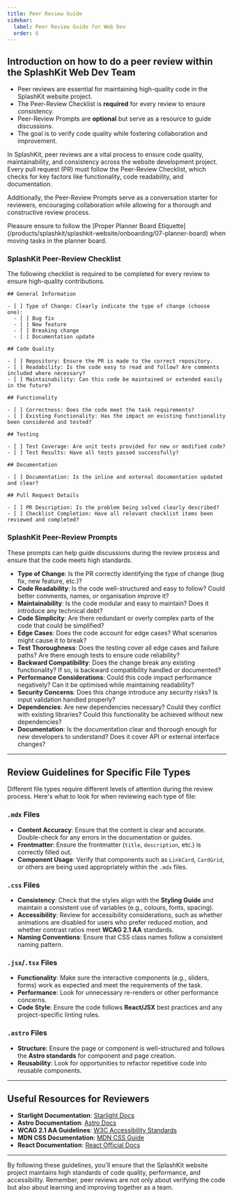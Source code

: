 ```yaml
---
title: Peer Review Guide
sidebar:
  label: Peer Review Guide for Web Dev
  order: 6
---
```



## Introduction on how to do a peer review within the SplashKit Web Dev Team

<Aside type="tip" title="TL;DR">

- Peer reviews are essential for maintaining high-quality code in the SplashKit website project.
- The Peer-Review Checklist is **required** for every review to ensure consistency.
- Peer-Review Prompts are **optional** but serve as a resource to guide discussions.
- The goal is to verify code quality while fostering collaboration and improvement.

</Aside>

In SplashKit, peer reviews are a vital process to ensure code quality, maintainability, and
consistency across the website development project. Every pull request (PR) must follow the
Peer-Review Checklist, which checks for key factors like functionality, code readability, and
documentation.

Additionally, the Peer-Review Prompts serve as a conversation starter for reviewers, encouraging
collaboration while allowing for a thorough and constructive review process.

<Aside type="caution" title="Card Movement in Planner">
  Pleasure ensure to follow the [Proper Planner Board Etiquette](/products/splashkit/splashkit-website/onboarding/07-planner-board)
  when moving tasks in the planner board.
</Aside>

### SplashKit Peer-Review Checklist

The following checklist is required to be completed for every review to ensure high-quality
contributions.

```plaintext
## General Information

- [ ] Type of Change: Clearly indicate the type of change (choose one):
  - [ ] Bug fix
  - [ ] New feature
  - [ ] Breaking change
  - [ ] Documentation update

## Code Quality

- [ ] Repository: Ensure the PR is made to the correct repository.
- [ ] Readability: Is the code easy to read and follow? Are comments included where necessary?
- [ ] Maintainability: Can this code be maintained or extended easily in the future?

## Functionality

- [ ] Correctness: Does the code meet the task requirements?
- [ ] Existing Functionality: Has the impact on existing functionality been considered and tested?

## Testing

- [ ] Test Coverage: Are unit tests provided for new or modified code?
- [ ] Test Results: Have all tests passed successfully?

## Documentation

- [ ] Documentation: Is the inline and external documentation updated and clear?

## Pull Request Details

- [ ] PR Description: Is the problem being solved clearly described?
- [ ] Checklist Completion: Have all relevant checklist items been reviewed and completed?
```

### SplashKit Peer-Review Prompts

These prompts can help guide discussions during the review process and ensure that the code meets
high standards.

- **Type of Change**: Is the PR correctly identifying the type of change (bug fix, new feature,
  etc.)?
- **Code Readability**: Is the code well-structured and easy to follow? Could better comments,
  names, or organisation improve it?
- **Maintainability**: Is the code modular and easy to maintain? Does it introduce any technical
  debt?
- **Code Simplicity**: Are there redundant or overly complex parts of the code that could be
  simplified?
- **Edge Cases**: Does the code account for edge cases? What scenarios might cause it to break?
- **Test Thoroughness**: Does the testing cover all edge cases and failure paths? Are there enough
  tests to ensure code reliability?
- **Backward Compatibility**: Does the change break any existing functionality? If so, is backward
  compatibility handled or documented?
- **Performance Considerations**: Could this code impact performance negatively? Can it be optimised
  while maintaining readability?
- **Security Concerns**: Does this change introduce any security risks? Is input validation handled
  properly?
- **Dependencies**: Are new dependencies necessary? Could they conflict with existing libraries?
  Could this functionality be achieved without new dependencies?
- **Documentation**: Is the documentation clear and thorough enough for new developers to
  understand? Does it cover API or external interface changes?

---

## Review Guidelines for Specific File Types

Different file types require different levels of attention during the review process. Here's what to
look for when reviewing each type of file:

### `.mdx` Files

- **Content Accuracy**: Ensure that the content is clear and accurate. Double-check for any errors
  in the documentation or guides.
- **Frontmatter**: Ensure the frontmatter (`title`, `description`, etc.) is correctly filled out.
- **Component Usage**: Verify that components such as `LinkCard`, `CardGrid`, or others are being
  used appropriately within the `.mdx` files.

### `.css` Files

- **Consistency**: Check that the styles align with the **Styling Guide** and maintain a consistent
  use of variables (e.g., colours, fonts, spacing).
- **Accessibility**: Review for accessibility considerations, such as whether animations are
  disabled for users who prefer reduced motion, and whether contrast ratios meet **WCAG 2.1 AA**
  standards.
- **Naming Conventions**: Ensure that CSS class names follow a consistent naming pattern.

### `.jsx`/`.tsx` Files

- **Functionality**: Make sure the interactive components (e.g., sliders, forms) work as expected
  and meet the requirements of the task.
- **Performance**: Look for unnecessary re-renders or other performance concerns.
- **Code Style**: Ensure the code follows **React/JSX** best practices and any project-specific
  linting rules.

### `.astro` Files

- **Structure**: Ensure the page or component is well-structured and follows the **Astro standards**
  for component and page creation.
- **Reusability**: Look for opportunities to refactor repetitive code into reusable components.

---

## Useful Resources for Reviewers

- **Starlight Documentation**: [Starlight Docs](https://starlight.astro.build/getting-started/)
- **Astro Documentation**: [Astro Docs](https://docs.astro.build/en/getting-started/)
- **WCAG 2.1 AA Guidelines**: [W3C Accessibility Standards](https://www.w3.org/WAI/WCAG21/quickref/)
- **MDN CSS Documentation**: [MDN CSS Guide](https://developer.mozilla.org/en-US/docs/Web/CSS)
- **React Documentation**: [React Official Docs](https://reactjs.org/docs/getting-started.html)

---

By following these guidelines, you'll ensure that the SplashKit website project maintains high
standards of code quality, performance, and accessibility. Remember, peer reviews are not only about
verifying the code but also about learning and improving together as a team.
